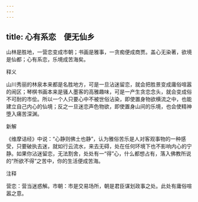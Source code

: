 ```yaml
---
---
---
```

title: 心有系恋　便无仙乡
---



山林是胜地，一营恋变成市朝；书画是雅事，一贪痴便成商贾。盖心无染著，欲境是仙都；心有系恋，乐境成苦海矣。

释义

山川秀丽的林泉本来都是名胜地方，可是一旦沾迷留恋，就会把胜景变成庸俗喧嚣的闹区；琴棋书画本来是骚人墨客的高雅趣味，可是一产生贪恋念头，就会变成俗不可耐的市侩。所以一个人只要心中不被世俗沾染，即使置身物欲横流之中，也能建立自己内心的仙境；反之一旦迷恋声色物欲，即使置身山间的乐境，也会使精神堕入痛苦深渊。

新解

《维摩诘经》中说：“心静则佛土也静”，认为雅俗苦乐是人对客观事物的一种感受，只要破执去迷，就如行云流水，来去无碍，处在任何环境下也不影响内心的宁静。如果你沾迷留恋，无法割舍，处处有一“得”心，什么都想占有，落入佛教所说的“所欲不得”之苦中，你的生活便成苦海。

注释

营恋：营当迷惑解。市朝：市是交易场所，朝是君臣谋划政事之处。此处有庸俗喧嚣之意。